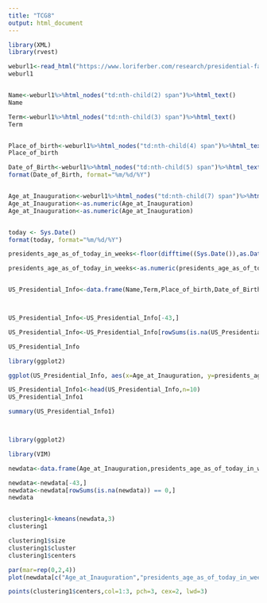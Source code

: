 ---
title: "TCG8"
output: html_document
---

```{r}

library(XML)
library(rvest)

weburl1<-read_html("https://www.loriferber.com/research/presidential-facts-statistics/presidential-birthdates.html")
weburl1


Name<-weburl1%>%html_nodes("td:nth-child(2) span")%>%html_text()
Name

Term<-weburl1%>%html_nodes("td:nth-child(3) span")%>%html_text()
Term


Place_of_birth<-weburl1%>%html_nodes("td:nth-child(4) span")%>%html_text()
Place_of_birth

Date_of_Birth<-weburl1%>%html_nodes("td:nth-child(5) span")%>%html_text()
format(Date_of_Birth, format="%m/%d/%Y")


Age_at_Inauguration<-weburl1%>%html_nodes("td:nth-child(7) span")%>%html_text()
Age_at_Inauguration<-as.numeric(Age_at_Inauguration)
Age_at_Inauguration<-as.numeric(Age_at_Inauguration)


today <- Sys.Date()
format(today, format="%m/%d/%Y")

presidents_age_as_of_today_in_weeks<-floor(difftime((Sys.Date()),as.Date(Date_of_Birth,  "%m/%d/%Y"),unit="weeks")/52.25)

presidents_age_as_of_today_in_weeks<-as.numeric(presidents_age_as_of_today_in_weeks)


US_Presidential_Info<-data.frame(Name,Term,Place_of_birth,Date_of_Birth,Age_at_Inauguration,presidents_age_as_of_today_in_weeks)



US_Presidential_Info<-US_Presidential_Info[-43,]

US_Presidential_Info<-US_Presidential_Info[rowSums(is.na(US_Presidential_Info)) == 0,]

US_Presidential_Info

library(ggplot2)

ggplot(US_Presidential_Info, aes(x=Age_at_Inauguration, y=presidents_age_as_of_today_in_weeks))  + geom_point(color="RED", size=1) + geom_smooth(method='lm', se=FALSE)

US_Presidential_Info1<-head(US_Presidential_Info,n=10)
US_Presidential_Info1

summary(US_Presidential_Info1)



library(ggplot2)

library(VIM)

newdata<-data.frame(Age_at_Inauguration,presidents_age_as_of_today_in_weeks)

newdata<-newdata[-43,]
newdata<-newdata[rowSums(is.na(newdata)) == 0,]
newdata


clustering1<-kmeans(newdata,3)
clustering1

clustering1$size
clustering1$cluster
clustering1$centers

par(mar=rep(0,2,4))
plot(newdata[c("Age_at_Inauguration","presidents_age_as_of_today_in_weeks")],col=clustering1$cluster, pch=20, cex=2)

points(clustering1$centers,col=1:3, pch=3, cex=2, lwd=3)


```